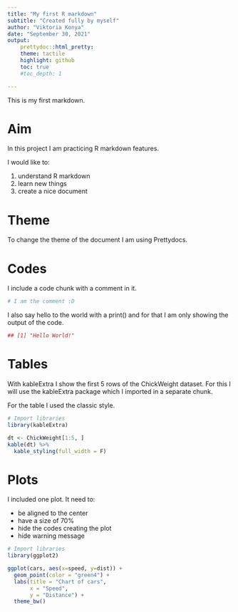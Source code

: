 ```yaml
---
title: "My first R markdown"
subtitle: "Created fully by myself"
author: "Viktoria Konya"
date: "September 30, 2021"
output:
    prettydoc::html_pretty:
    theme: tactile
    highlight: github
    toc: true
    #toc_depth: 1

---
```

This is my first markdown.

# Aim

In this project I am practicing R markdown features.

I would like to:

1. understand R markdown
2. learn new things
3. create a nice document

# Theme
To change the theme of the document I am using Prettydocs.

# Codes
I include a code chunk with a comment in it.


```r
# I am the comment :D
```


I also say hello to the world with a print() and for that I am only showing the output of the code.

```r
## [1] "Hello World!"
```


# Tables
With kableExtra I show the first 5 rows of the ChickWeight dataset. For this I will use the kableExtra package which I imported in a separate chunk.

For the table I used the classic style.

```r
# Import libraries
library(kableExtra)
```

```r
dt <- ChickWeight[1:5, ]
kable(dt) %>%
  kable_styling(full_width = F)
```

# Plots
I included one plot. It need to:

* be aligned to the center
* have a size of 70%
* hide the codes creating the plot
* hide warning message

```r
# Import libraries
library(ggplot2)
```

```r
ggplot(cars, aes(x=speed, y=dist)) +
  geom_point(color = "green4") +
  labs(title = "Chart of cars",
       x = "Speed",
       y = "Distance") +
  theme_bw()
```





